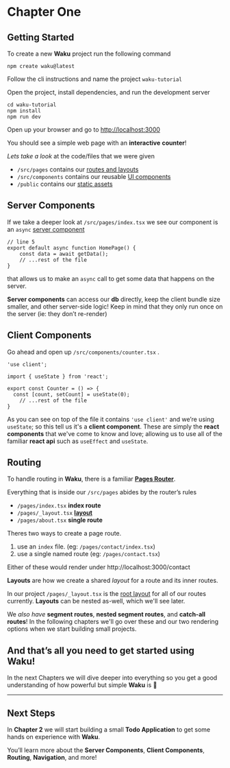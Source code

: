 # Chapter One 

## Getting Started

To create a new **Waku** project run the following command

```
npm create waku@latest
```

Follow the cli instructions and name the project `waku-tutorial` 

Open the project, install dependencies, and run the development server 

```
cd waku-tutorial
npm install
npm run dev
```

Open up your browser and go to [http://localhost:3000](http://localhost:3000/) 

You should see a simple web page with an **interactive** **counter**!

*Lets take a look* at the code/files that we were given

- `/src/pages`  contains our [routes and layouts](https://waku.gg/#routing)
- `/src/components` contains our reusable [UI components](https://react.dev/learn/your-first-component)
- `/public` contains our [static assets](https://waku.gg/#static-assets)

## Server Components

If we take a deeper look at `/src/pages/index.tsx` we see our component is an `async` [server component](https://waku.gg/#server-components)

```tsx
// line 5
export default async function HomePage() { 
	const data = await getData();
	// ...rest of the file
}
```

that allows us to make an `async` call to get some data that happens on the server.

**Server components** can access our **db** directly, keep the client bundle size smaller, and other server-side logic! Keep in mind that they only run once on the server (ie: they don’t re-render)

## Client Components

Go ahead and open up `/src/components/counter.tsx` .

```tsx
'use client';

import { useState } from 'react';

export const Counter = () => {
  const [count, setCount] = useState(0);
  	// ...rest of the file
}
```

As you can see on top of the file it contains `'use client'` and we’re using `useState`; so this tell us it's a **client component**. These are simply the **react components** that we've come to know and love; allowing us to use all of the familiar **react api** such as `useEffect` and `useState`. 

## Routing

To handle routing in **Waku**, there is a familiar **[Pages Router](https://waku.gg/#routing)**. 

Everything that is inside our `/src/pages` abides by the router’s rules

- `/pages/index.tsx` **index route**
- `/pages/_layout.tsx` **[layout](https://waku.gg/#layouts)**
- `/pages/about.tsx` **single route**

Theres two ways to create a page route.

1. use an `index` file. (eg: `/pages/contact/index.tsx`)
2. use a single named route (eg: `/pages/contact.tsx`)

Either of these would render under http://localhost:3000/contact


**Layouts** are how we create a shared *layout* for a route and its inner routes.

In our project `/pages/_layout.tsx` is the [root layout](https://waku.gg/#root-layout) for all of our routes currently. **Layouts** can be nested as-well, which we'll see later.

We *also have* **segment routes**, **nested segment routes**, and **catch-all routes**! In the following chapters we'll go over these and our two rendering options when we start building small projects.

## And that’s all you need to get started using Waku!

In the next Chapters we will dive deeper into everything so you get a good understanding of how powerful but simple **Waku** is 🙂

---

## Next Steps

In **Chapter 2** we will start building a small **Todo Application** to get some hands on experience with **Waku**. 

You’ll learn more about the **Server Components**, **Client Components**, **Routing**, **Navigation**, and more!